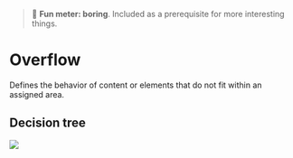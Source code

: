 
<Meta title="Patterns/Overflow" />

> 🥱 **Fun meter: boring**. Included as a prerequisite for more interesting things.

# Overflow

Defines the behavior of content or elements that do not fit within an assigned area.

## Decision tree

<img src="./decisions/overflow.svg" />